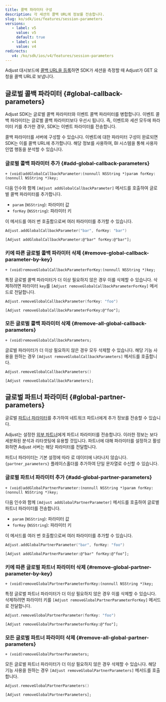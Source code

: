 ```yaml
---
title: 콜백 파라미터 구성
description: 각 세션의 콜백 URL에 정보를 전송합니다.
slug: ko/sdk/ios/features/session-parameters
versions:
   - label: v5
     value: v5
     default: true
   - label: v4
     value: v4
redirects:
   v4: /ko/sdk/ios/v4/features/session-parameters
---
```


Adjust 대시보드에 [콜백 URL을 등록](https://help.adjust.com/ko/article/recommended-placeholders-callbacks)하면 SDK가 세션을 측정할 때 Adjust가 GET 요청을 콜백 URL로 보냅니다.

## 글로벌 콜백 파라미터 \{\#global\-callback\-parameters\}

<Callout type="note">

Adjust SDK는 글로벌 콜백 파라미터와 이벤트 콜백 파라미터를 병합합니다. 이벤트 콜백 파라미터는 글로벌 콜백 파라미터보다 우선시 됩니다. 즉, 이벤트와 세션 모두에 파라미터 키를 추가한 경우, SDK는 이벤트 파라미터를 전송합니다.

</Callout>

콜백 파라미터를 서버에 구성할 수 있습니다. 이벤트에 대한 파라미터 구성이 완료되면 SDK는 이를 콜백 URL에 추가합니다. 해당 정보를 사용하여, BI 시스템을 통해 사용자 인앱 행동을 분석할 수 있습니다.

### 글로벌 콜백 파라미터 추가 {#add-global-callback-parameters}

<CodeBlock title="메서드 서명">

```objc
+ (void)addGlobalCallbackParameter:(nonnull NSString *)param forKey:(nonnull NSString *)key;
```

</CodeBlock>

다음 인수와 함께 `[Adjust addGlobalCallbackParameter]` 메서드를 호출하여 글로벌 콜백 파라미터를 추가합니다.

- `param` \(`NSString`\): 파라미터 값
- `forKey` \(`NSString`\): 파라미터 키

이 메서드를 여러 번 호출함으로써 여러 파라미터를 추가할 수 있습니다.

<Tabs>
<Tab title="Swift" sync="swift">

```swift
Adjust.addGlobalCallbackParameter("bar", forKey: "bar")
```

</Tab>
<Tab title="Objective-C" sync="objc">

```objc
[Adjust addGlobalCallbackParameter:@"bar" forKey:@"bar"];
```

</Tab>
</Tabs>

### 키에 따른 글로벌 콜백 파라미터 삭제 {#remove-global-callback-parameter-by-key}

<CodeBlock title="메서드 서명">

```objc
+ (void)removeGlobalCallbackParameterForKey:(nonnull NSString *)key;
```

</CodeBlock>

특정 글로벌 콜백 파라미터가 더 이상 필요하지 않은 경우 이를 삭제할 수 있습니다. 삭제하려면 파라미터 `key`를 `[Adjust removeGlobalCallbackParameterForKey]` 메서드로 전달합니다.

<Tabs>
<Tab title="Swift" sync="swift">

```swift
Adjust.removeGlobalCallbackParameter(forKey: "foo")
```

</Tab>
<Tab title="Objective-C" sync="objc">

```objc
[Adjust removeGlobalCallbackParameterForKey:@"foo"];
```

</Tab>
</Tabs>

### 모든 글로벌 콜백 파라미터 삭제 {#remove-all-global-callback-parameters}

<CodeBlock title="메서드 서명">

```objc
+ (void)removeGlobalCallbackParameters;
```

</CodeBlock>

글로벌 파라미터가 더 이상 필요하지 않은 경우 모두 삭제할 수 있습니다. 해당 기능 사용을 원하는 경우 `[Adjust removeGlobalCallbackParameters]` 메서드를 호출합니다.

<Tabs>
<Tab title="Swift" sync="swift">

```swift
Adjust.removeGlobalCallbackParameters()
```

</Tab>
<Tab title="Objective-C" sync="objc">

```objc
[Adjust removeGlobalCallbackParameters];
```

</Tab>
</Tabs>

## 글로벌 파트너 파라미터 \{\#global\-partner\-parameters\}

글로벌 [파트너 파라미터](https://help.adjust.com/ko/article/data-sharing-ad-network#map-parameters)를 추가하여 네트워크 파트너에게 추가 정보를 전송할 수 있습니다.

Adjust는 설정한 [외부 파트너](https://help.adjust.com/ko/article/integrated-partners)에게 파트너 파라미터를 전송합니다. 이러한 정보는 보다 세분화된 분석과 리타겟팅에 유용할 것입니다. 파트너에 대해 파라미터를 설정하고 활성화하면 Adjust 서버는 해당 파라미터를 전달합니다.

<Callout type="note">

파트너 파라미터는 기본 설정에 따라 로 데이터에 나타나지 않습니다. `{partner_parameters}` 플레이스홀더를 추가하여 단일 문자열로 수신할 수 있습니다.

</Callout>

### 글로벌 파트너 파라미터 추가 {#add-global-partner-parameters}

<CodeBlock title="메서드 서명">

```objc
+ (void)addGlobalPartnerParameter:(nonnull NSString *)param forKey:(nonnull NSString *)key;
```

</CodeBlock>

다음 인수와 함께 `[Adjust addGlobalPartnerParameter]` 메서드를 호출하여 글로벌 파트너 파라미터를 전송합니다.

- `param` \(`NSString`\): 파라미터 값
- `forKey` \(`NSString`\): 파라미터 키

이 메서드를 여러 번 호출함으로써 여러 파라미터를 추가할 수 있습니다.

<Tabs>
<Tab title="Swift" sync="swift">

```swift
Adjust.addGlobalPartnerParameter("bar", forKey: "foo")
```

</Tab>
<Tab title="Objective-C" sync="objc">

```objc
[Adjust addGlobalPartnerParameter:@"bar" forKey:@"foo"];
```

</Tab>
</Tabs>

### 키에 따른 글로벌 파트너 파라미터 삭제 {#remove-global-partner-parameter-by-key}

<CodeBlock title="메서드 서명">

```objc
+ (void)removeGlobalPartnerParameterForKey:(nonnull NSString *)key;
```

</CodeBlock>

특정 글로벌 파트너 파라미터가 더 이상 필요하지 않은 경우 이를 삭제할 수 있습니다. 삭제하려면 파라미터 키를 `[Adjust removeGlobalPartnerParameterForKey]` 메서드로 전달합니다.

<Tabs>
<Tab title="Swift" sync="swift">

```swift
Adjust.removeGlobalPartnerParameter(forKey: "foo")
```

</Tab>
<Tab title="Objective-C" sync="objc">

```objc
[Adjust removeGlobalPartnerParameterForKey:@"foo"];
```

</Tab>
</Tabs>

### 모든 글로벌 파트너 파라미터 삭제 {#remove-all-global-partner-parameters}

<CodeBlock title="메서드 서명">

```objc
+ (void)removeGlobalPartnerParameters;
```

</CodeBlock>

모든 글로벌 파트너 파라미터가 더 이상 필요하지 않은 경우 삭제할 수 있습니다. 해당 기능 사용을 원하는 경우 `[Adjust removeGlobalPartnerParameters]` 메서드를 호출합니다.

<Tabs>
<Tab title="Swift" sync="swift">

```swift
Adjust.removeGlobalPartnerParameters()
```

</Tab>
<Tab title="Objective-C" sync="objc">

```objc
[Adjust removeGlobalPartnerParameters];
```

</Tab>
</Tabs>
